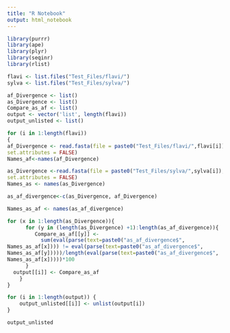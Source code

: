 ```yaml
---
title: "R Notebook"
output: html_notebook
---
```


```r

library(purrr)
library(ape)
library(plyr)
library(seqinr)
library(rlist)

flavi <- list.files("Test_Files/flavi/")
sylva <- list.files("Test_Files/sylva/")

af_Divergence <- list()
as_Divergence <- list()
Compare_as_af <- list()
output <- vector('list', length(flavi))
output_unlisted <- list()

for (i in 1:length(flavi)) 
{
af_Divergence <- read.fasta(file = paste0("Test_Files/flavi/",flavi[i]),
set.attributes = FALSE)
Names_af<-names(af_Divergence)

as_Divergence <-read.fasta(file = paste0("Test_Files/sylva/",sylva[i]),
set.attributes = FALSE)
Names_as <- names(as_Divergence)

as_af_divergence<-c(as_Divergence, af_Divergence)

Names_as_af <- names(as_af_divergence)

for (x in 1:length(as_Divergence)){
      for (y in (length(as_Divergence) +1):length(as_af_divergence)){
         Compare_as_af[[y]] <-
           sum(eval(parse(text=paste0("as_af_divergence$",
Names_as_af[x]))) != eval(parse(text=paste0("as_af_divergence$",
Names_as_af[y]))))/length(eval(parse(text=paste0("as_af_divergence$",
Names_as_af[x]))))*100
      }
  output[[i]] <- Compare_as_af
    }
}

for (i in 1:length(output)) {
    output_unlisted[[i]] <- unlist(output[i])
}

output_unlisted
```


